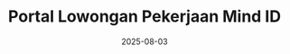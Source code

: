 ---
title: Portal Lowongan Pekerjaan Mind ID
date: 2025-08-03
description: Aplikasi berbasis web yang dikembangkan oleh Mind ID untuk membantu pencari kerja dalam mencari pekerjaan.
type: company
featured: false
draft: true
stack:
    - ["Node JS", "https://nodejs.org"]
    - ["TypeScript", "https://www.typescriptlang.org"]
    - ["Symbol Currency", "https://symbol-community.com"]
    - ["Turborepo", "https://turborepo.org"]
---